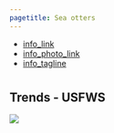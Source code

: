 ```yaml
---
pagetitle: Sea otters
---
```


- [info_link](https://olympiccoast.noaa.gov/living/marinelife/mammals/specieslist/spp_seaotter.html)
- [info_photo_link](https://olympiccoast.noaa.gov/library/pixpages/librarypixpg_seaotter.html)
- [info_tagline](Once ruthlessly hunted for their prized fur coat, sea otters were reintroduced into the ocean waters along the Olympic peninsula due to their importance! Sea otters are a “keystone species,” meaning that they are an indicator of the health of a habitat. If their population is healthy, it means that other parts of the ecosystem, such as kelp forests, are likely also healthy.)



# {.tabset}

## Trends - USFWS
![](figures/S.LR.12.4 - Number of Sea Otters.jpg)
